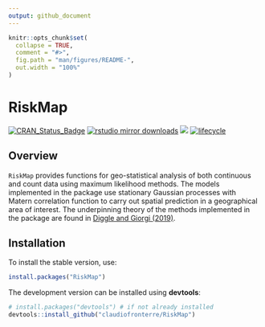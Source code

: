 ```yaml
---
output: github_document
---
```


<!-- README.md is generated from README.Rmd. Please edit that file -->

```r
knitr::opts_chunk$set(
  collapse = TRUE,
  comment = "#>",
  fig.path = "man/figures/README-",
  out.width = "100%"
)
```

# RiskMap

<!-- badges: start -->
[![CRAN_Status_Badge](https://www.r-pkg.org/badges/version/RiskMap)](https://cran.r-project.org/package=RiskMap)
[![rstudio mirror downloads](https://cranlogs.r-pkg.org/badges/RiksMap)](https://github.com/r-hub/cranlogs.app)
[![](https://cranlogs.r-pkg.org/badges/grand-total/RiskMap)](https://cran.r-project.org/package=stplanr)
[![lifecycle](https://img.shields.io/badge/lifecycle-maturing-blue.svg)](https://lifecycle.r-lib.org/articles/stages.html)
<!-- badges: end -->

## Overview

`RiskMap` provides functions for geo-statistical analysis of both continuous and count data using maximum likelihood methods. The models implemented in the package use stationary Gaussian processes with Matern correlation function to carry out spatial prediction in a geographical area of interest. The underpinning theory of the methods implemented in the package are found in [Diggle and Giorgi (2019)](https://www.routledge.com/Model-based-Geostatistics-for-Global-Public-Health-Methods-and-Applications/Diggle-Giorgi/p/book/9781032093642).

## Installation

To install the stable version, use:

```r
install.packages("RiskMap")
```

The development version can be installed using **devtools**:

```r
# install.packages("devtools") # if not already installed
devtools::install_github("claudiofronterre/RiskMap")
```
